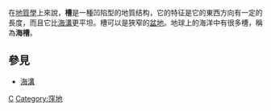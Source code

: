 在[[地質學|地質學]]上來說，'''槽'''是一種凹陷型的地質结构，它的特征是它的東西方向有一定的長度，而且它比[[海溝|海溝]]更平坦。槽可以是狹窄的[[盆地|盆地]]。地球上的海洋中有很多槽，稱為'''海槽'''。

==參見==
*[[海溝|海溝]]

{{geo-term-stub}}
[[Category:構造地質學|C]]
[[Category:窪地|Category:窪地]]